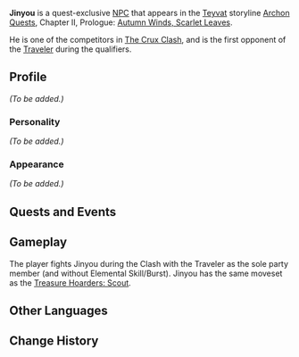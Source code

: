 {{Meta
<!-- REMOVE THIS TEMPLATE AFTER ADDING MISSING INFO -->
|missing_NPC_profile  = yes
}}
{{Character Infobox
|image            = NPC Jinyou.png
|type             = Quest NPC
|region           = Liyue
|title            = Almost Perfect
}}
'''Jinyou'''{{Lang|zh=晋优|zh_rm=Jìnyōu}} is a quest-exclusive [[NPC]] that appears in the [[Teyvat]] storyline [[Archon Quests]], Chapter II, Prologue: [[Autumn Winds, Scarlet Leaves]].

He is one of the competitors in [[The Crux Clash]], and is the first opponent of the [[Traveler]] during the qualifiers.
<!--
==Location==
<gallery>
NPC Location Jinyou.png|Jinyou's location
NPC Location Jinyou Context.png|Additional context
</gallery>
-->
==Profile==
<!--detailed story/lore information goes here-->
''(To be added.)''

===Personality===
''(To be added.)''

===Appearance===
''(To be added.)''

==Quests and Events==
{{Quests and Events}}

==Gameplay==
The player fights Jinyou during the Clash with the Traveler as the sole party member (and without Elemental Skill/Burst). Jinyou has the same moveset as the [[Treasure Hoarders: Scout]].

==Other Languages==
{{Other Languages
|default_hidden = 1
|en      = Jinyou
|zhs     = 晋优
|zhs_rm  = Jìnyōu
|zht     = 晉優
|zht_rm  = Jìnyōu
|ja      = 晋優
|ja_rm   = Shin'yuu{{Assumed}}
|ko      = 진우
|ko_rm   = Jin'u
|es      = Jinyou
|fr      = Jinyou
|ru      = Цзинь Ю
|th      = Jinyou
|vi      = Jinyou
|de      = Jinyou
|id      = Jinyou
|pt      = Jinyou
|tr      = Jinyou
|it      = Jinyou
}}

==Change History==
{{Change History|1.6}}